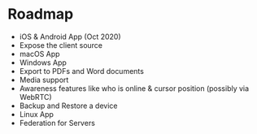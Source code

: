 # Roadmap

- iOS & Android App (Oct 2020)
- Expose the client source
- macOS App
- Windows App
- Export to PDFs and Word documents
- Media support
- Awareness features like who is online & cursor position (possibly via WebRTC)
- Backup and Restore a device
- Linux App
- Federation for Servers
